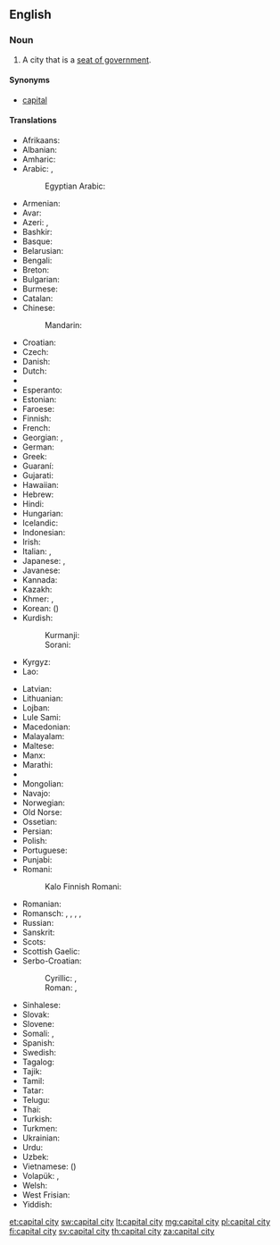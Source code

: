 ==English==

===Noun===
{{en-noun|head=[[capital]] [[city]]|pl=capital cities}}

# A city that is a [[seat of government]].

====Synonyms====
* {{qualifier|by ellipsis}} [[capital]]

====Translations====
{{trans-top|city designated as seat of government}}
* Afrikaans: {{t|af|hoofstad}}
* Albanian: {{t|sq|kryeqytet}}
* Amharic: {{t|am|ዋና ከተማ|tr=wana kätäma|sc=Ethi}}
* Arabic: {{t+|ar|عاصمة|f|tr=ʿāṣima}}, {{t-|ar|حاضرة|f|tr=ḥaḍira|sc=Arab}}
*: Egyptian Arabic: {{tø|arz|عاصمة|f|tr=ʕaaṣema|sc=Arab}}
* Armenian: {{t-|hy|մայրաքաղաք|tr=mayrak’aġak’}}
* Avar: {{t|av|тахшагьар|tr=takhshahar|sc=Cyrl}}
* Azeri: {{t|az|baş şəhəri}}, {{t|az|paytaxt}}
* Bashkir: {{tø|ba|башҡала|tr=bašqala}}
* Basque: {{t|eu|hiriburu}}
* Belarusian: {{t-|be|сталіца|f|tr=stalíca}}
* Bengali: {{t-|bn|রাজধানী|tr=rajdhani|sc=Beng}}
* Breton: {{t|br|kêrbenn}}
* Bulgarian: {{t+|bg|столица|f|tr=stólica}}
* Burmese: {{t|my|မြို့တော်|tr=mjou. do|sc=Mymr}}
* Catalan: {{t|ca|capital|f}}
* Chinese:
*: Mandarin: {{t+|cmn|首都|tr=shǒudū|sc=Hani}}
* Croatian: {{t|sh|glavni grad|m}}
* Czech: {{t+|cs|hlavní město|n}}
* Danish: {{t+|da|hovedstad}}
* Dutch: {{t+|nl|hoofdstad|m|f}}
* {{trreq|myv}}
* Esperanto: {{t+|eo|ĉefurbo}}
* Estonian: {{t+|et|pealinn}}
* Faroese: {{t-|fo|høvuðsstaður|m}}
* Finnish: {{t+|fi|pääkaupunki}}
* French: {{t+|fr|capitale|f}}
* Georgian: {{t|ka|დედაქალაქი|tr=dedak‘alak‘i|sc=Geor}}, {{t|ka|სატახტო ქალაქი|tr=sataxto k‘alak‘i|sc=Geor}}
* German: {{t+|de|Hauptstadt|f}}
* Greek: {{t+|el|πρωτεύουσα|f|tr=protévousa}}
* Guaraní: {{t|gn|tavusu}}
* Gujarati: {{t|gu|રાજધાની|tr=rājdhānī|sc=Gujr}}
* Hawaiian: {{t|haw|kapikala}}
* Hebrew: {{t+|he|בירה|f|tr=bira}}
* Hindi: {{t-|hi|राजधानी|f|tr=rājdhānī}}
* Hungarian: {{t+|hu|főváros}}
* Icelandic: {{t+|is|höfuðborg|f}}
* Indonesian: {{t|id|ibukota}}
* Irish: {{t-|ga|príomhchathair|f}}
* Italian: {{qualifier|of nation}} {{t|it|capitale|f}}, {{qualifier|of a state or ''regione''}} {{t|it|capoluogo|m}}
* Japanese: {{t+|ja|首都|tr=しゅと, shuto}}, {{t+|ja|都|tr=miyako}}
* Javanese: {{t-|jv|ibu kutha}}
* Kannada: {{t|kn|ರಾಜಧಾನಿ|tr=rājadhāni|sc=Knda}}
* Kazakh: {{t|kk|астана|tr=astana|sc=Cyrl}}
* Khmer: {{t-|km|រដ្ឋធានី|tr=rōəttətīənī|sc=Khmr}}, {{t-|km|រាជធានី|tr=rīichtīənī|sc=Khmr}}
* Korean: {{t+|ko|수도|tr=sudo|sc=Hang}} ({{t+|ko|首都|sc=Hani}})
* Kurdish:
*: Kurmanji: {{t|kmr|paytext}}
*: Sorani: {{t-|ku|پایته‌خت|tr=pAitakjt|sc=ku-Arab}}
* Kyrgyz: {{t|ky|борбор|tr=borbor|sc=Cyrl}}
* Lao: {{t|lo|ນະຄອນຫລວງ|tr=na khǭn luāng|sc=Laoo}}
{{trans-mid}}
* Latvian: {{t+|lv|galvaspilsēta}}
* Lithuanian: {{t+|lt|sostinė}}
* Lojban: {{t-|jbo|trutca}}
* Lule Sami: {{tø|smj|oajvvestáda}}
* Macedonian: {{t-|mk|главен град|m|tr=gláven grad}}
* Malayalam: {{t|ml|തലസ്ഥാനം|tr=talasthānaṁ|sc=Mlym}}
* Maltese: {{t|mt|belt kapitali}}
* Manx: {{t-|gv|ard-valley|m}}
* Marathi: {{t|mr|राजधानी|tr=rājdhāni|sc=Deva}}
* {{trreq|mdf}}
* Mongolian: {{t+|mn|нийслэл хот|tr=nijslel hot|sc=Cyrl}}
* Navajo: {{tø|nv|Wááshindoon bikin}}
* Norwegian: {{t+|no|hovedstad}}
* Old Norse: {{tø|non|hǫfuðstaðr|m}}
* Ossetian: {{t|os|сӕйраг сахар|tr=sæjrag saxar|sc=Cyrl}}
* Persian: {{t+|fa|پایتخت|tr=pâytaxt, pâyetaxt}}
* Polish: {{t+|pl|stolica|f}}
* Portuguese: {{t|pt|capital|m|f}}
* Punjabi: {{t|pa|ਰਾਜਧਾਨੀ|tr=rājdhānī|sc=Guru}}
* Romani:
*: Kalo Finnish Romani: {{tø|rmf|ȟeeresko fooros}}
* Romanian: {{t+|ro|capitală|f}}
* Romansch: {{t|rm|chapitala|f}} {{qualifier|Rumantsch Grischun, Vallader}}, {{t|rm|capitala|f}} {{qualifier|Sursilvan, Surmiran}}, {{t|rm|tgapitala|f}} {{qualifier|Sutsilvan}}, {{t|rm|chapitela|f}} {{qualifier|Puter}}, {{t|rm|cauliug|m}} {{qualifier|Sursilvan}}
* Russian: {{t+|ru|столица|f|tr=stolíca}}
* Sanskrit: {{t|sa|राजधानी|tr=rājdhānī|sc=Deva}}
* Scots: {{tø|sco|caipital ceety}}
* Scottish Gaelic: {{t|gd|prìomh-bhaile}}
* Serbo-Croatian:
*: Cyrillic: {{t-|sh|престоница|f}}, {{t-|sh|главни град|m}}
*: Roman: {{t-|sh|prestonica|f}}, {{t+|sh|glavni grad|m}}
* Sinhalese: {{t|si|අගනුවර|tr=aganuvara|sc=Sinh}}
* Slovak: {{t-|sk|hlavné mesto|n}}
* Slovene: {{t+|sl|glavno mesto|n}}
* Somali: {{t|so|caasimad}}, {{t|so|magaalomadax}}
* Spanish: {{t+|es|capital|f}}
* Swedish: {{t+|sv|huvudstad|c}}
* Tagalog: {{t|tl|kapital}}
* Tajik: {{t+|tg|пойтахт|tr=poytaxt|sc=Cyrl}}
* Tamil: {{t|ta|தலைநகர்|tr=talainakar|sc=Taml}}
* Tatar: {{t|tt|башкала|tr=başkala|sc=Cyrl}}
* Telugu: {{t|te|రాజధాని|tr=rājadhāni|sc=Telu}}
* Thai: {{t+|th|เมืองหลวง|tr=meuang lŭang}}
* Turkish: {{t+|tr|başkent}}
* Turkmen: {{t-|tk|paýtagt}}
* Ukrainian: {{t+|uk|столиця|f|tr=stolýcja}}
* Urdu: {{t-|ur|دارالحکومت|tr=dār-ul-ḥukūmat}}
* Uzbek: {{t-|uz|poytaxt}}
* Vietnamese: {{t+|vi|thủ đô}} ({{t-|vi|首都|sc=Hani}})
* Volapük: {{t|vo|cifazif}}, {{qualifier|older term}} {{t-|vo|glezif}}
* Welsh: {{t-|cy|prifddinas|f}}
* West Frisian: {{t|fy|haadstêd}}
* Yiddish: {{t-|yi|הױפּטשטאָט|f|tr=hoyptshtot, hojptschtot|sc=Hebr}}
{{trans-bottom}}

[[et:capital city]]
[[sw:capital city]]
[[lt:capital city]]
[[mg:capital city]]
[[pl:capital city]]
[[fi:capital city]]
[[sv:capital city]]
[[th:capital city]]
[[za:capital city]]